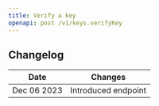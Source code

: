 ```yaml
---
title: Verify a key
openapi: post /v1/keys.verifyKey
---
```


## Changelog

| Date        | Changes             |
|-------------|---------------------|
| Dec 06 2023 | Introduced endpoint |
